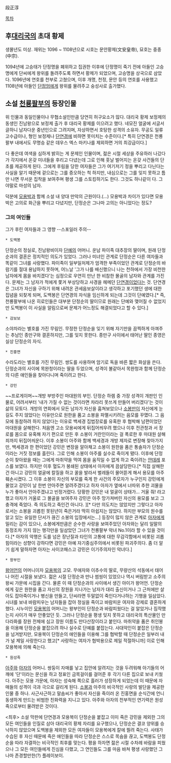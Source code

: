 段正淳

[[목차]]
== 후[[대리국]]의 초대 황제 ==
생몰년도 미상. 재위는 1096 ~ 1108년으로 시호는 문안황제(文安皇帝), 묘호는 중종(中宗).

1094년에 고승태가 단정명을 폐위하고 집권한 이후에 단정명이 죽기 전에 아들인 고승명에게 단씨에게 왕위를 돌려주도록 하면서 황제가 되었으며, 고승명을 상국으로 삼았다. 1096년에 연호를 천부로 고쳤으며, 이후 개명, 천정, 문안 등의 연호를 사용했고 1108년에 아들인 [[단정엄]]에게 왕위를 물려주고 숭성사로 출가했다.

== 소설 [[천룡팔부]]의 등장인물 ==
위 인물과 동일인물이나 무협소설인만큼 당연히 허구요소가 많다. 대리국 황제 보정제의 동생인 진남왕으로 보정제 출가 후 대리국 황제를 이으려고 했다. 네모진 얼굴에 서글서글하니 남자다운 중년인으로 그려지며, 자상하면서 호탕한 성격의 소유자. 무공도 일류고수급이나, 형인 보정제나 [[단연경]]에 비하면 못미치는 수준이다.[* 특히 단연경은 천룡팔부 내에서도 무명승 같은 데우스 엑스 마키나를 제외하면 거의 최강급이다.]

다 좋은데 여색을 심하게 밝히는 게 문제인 인물이며, 젊은 시절 세상을 주유하러 나갔다가 각지에서 온갖 미녀들을 후리고 다녔는데 그로 인해 훗날 벌어지는 온갖 사건들의 단초를 제공하게 된다. 그에게 후림을 당한 여자들은 그가 여기저기 정을 뿌리고 다닌다는 사실을 알기 때문에 겉으로는 그를 증오하는 척 하지만, 내심으로는 그를 잊지 못하고 틈만 나면 무서운 집착을 보여주며 평생 그를 스토킹하기도 한다. 그것도 하나같이 다. 그야말로 마성의 남자.

덕분에 [[모용박]]과 함께 소설 내 양대 만악의 근원이다.(...) 모용박과 차이가 있다면 모용박은 고의로 화근을 뿌리고 다녔지만, 단정순은 그나마 고의는 아니었다는 정도?

=== 그의 여인들 ===
그가 후린 여자들과 그 영향 --스포일러 주의--

 * 도백봉
단정순의 정실로, 진남왕비이자 [[단예]]의 어머니. 운남 파이족 대추장의 딸이며, 원래 단정순과의 결혼은 정치적인 의도가 있었다. 그러나 미녀인 관계로 단정순은 다른 여자들과 똑같이 그녀를 사랑했다. 파이족이 일부일처제가 엄격한 부족이었던 관계로 단정순의 바람기를 절대 용납하지 못하며, 어느날 '그가 나를 배신했으니 나는 천하에서 가장 비천한 남자에게 몸을 바치겠다'는 심정으로 우연히 만난 한 비참한 몰골의 남자와 관계를 가진다. 문제는 그 남자가 적에게 쫓겨 부상당하고 사경을 헤메던 [[단연경]]이었다는 것. 단연경은 그녀가 자신을 구하기 위해 내려온 관세음보살이라고 생각하고 포기했던 생에 대한 집념을 되찾게 되며, 도백봉은 단연경의 자식을 임신하게 되는데 그것이 단예였다.[* 즉, 천룡팔부에 나온 히로인들은 대부분 단정순의 딸이므로 원래는 단예와 맺어질 수 없었지만 도백봉이 이 사실을 알림으로써 문제가 어느정도 해결되었다고 할 수 있다.]

 * 감보보
소야차라는 별호를 가진 무림인. 무정한 단정순을 잊기 위해 자기만을 끔찍하게 아껴주는 추남인 종만구와 결혼하지만, 그를 잊지 못한다. 종만구 사이에서 태어난 딸인 종영은 실상 단정순의 자식.

 * 진홍면
수라도라는 별호를 가진 무림인. 쌍도를 사용하며 암기로 독을 바른 짧은 화살을 쓴다. 단정순과의 사이에 목완청이라는 딸을 두었으며, 성격이 불같아서 목완청과 함께 단정순의 다른 애인들을 찾아다니며 죽이려고 한다.

 * 강민
~~프로게이머~~개방 부방주인 마대원의 부인. 단정순 하렘 중 가장 성격이 개판인 인물로, 어려서부터 '내가 가질 수 없는 것이라면 차라리 못쓰게 만들어 버리겠다'는 것이 삶의 모토다. 개방의 연회에서 모든 남자가 자신을 훔쳐보았으나 [[소봉]]만이 자신에게 눈길도 주지 않았다는 이유만으로 원한을 품고 소봉을 파멸시키려는 음모를 꾸몄다. 그 음모에 동참하려 하지 않았다는 이유로 백세경 집법장로를 유혹한 후 협박해 남편이었던 마대원을 살해한다. 처음엔 고소 모용씨에게 뒤집어씌우려 했으나 이후 전관청과 서 장로를 몸으로 유혹해 자기 편으로 만든 후 소봉이 거란인이라는 걸 폭로한 후 마대원 살해 죄까지 뒤집어씌운다. 이후 소봉이 아주와 함께 백세경과 개방 제자로 변장해 찾아가지만, 백세경과 한 편이었던 강민은 변장을 알아채고 소봉이 원한을 품은 통솔자가 단정순이라는 거짓 정보를 흘린다. 그로 인해 소봉이 아주를 실수로 죽이게 됐다. 이후에 단정순이 찾아왔을 때는 그에게 마취약을 먹여 몸을 움직일 수 없게 하고 죽이려는 [[얀데레]] 포스를 보였다. 하지만 이후 혈도가 봉쇄된 상태에서 아자에게 끔살당한다.[* 직접 살해한건 아니고 강민의 얼굴에 칼질을 하고 꿀을 발라서 벌레들이 물어뜯게 해서 용모를 아주 훼손시켰다. 그 이후 소봉이 자신의 부모를 죽게 한 사건의 주모자가 누구인지 강민에게 물었고 강민이 날 한번 안아주면 알려주겠다고 하자 아자가 옆에서 너따위 추한 괴물을 누가 좋아서 안아주겠냐고 빈정거렸다. 당황한 강민은 내 얼굴이 상태가... 거울 줘! 라고 했고 아자가 거울로 그 몰골을 보여주자 강민은 아주 망가져버린 자신의 용모를 보고 그 충격에 죽었다. 즉 의도하고 죽인건 아니다. ][* 다만 의도치는 않았지만 그렇다고 아자로서는 소봉을 괴롭힌 못된년이 죽은거라 딱히 아쉽지는 않았다. 하지만 부모의 원수를 알고 있는 유일한 단서가 끊긴 소봉의 입장에서는...] 등장이 많지 않은 관계로 [[아자]]에게 밀리는 감이 있으나, 소봉에게만큼은 순수한 사랑을 보여주었던 아자와는 달리 일말의 동정조차 가지 않는 행각만을 일삼았던 그녀가 천룡팔부 악녀 No.1이라 할 수 있을 것이다.[* 아자의 악행은 도를 넘은 장난질과 타인의 고통에 대한 무감각함에서 비롯된 괴롭힘이라는 성향이 강하다면 강민은 아예 자기중심주의에서 비롯된 파괴주의다. 좀 더 알기 쉽게 말하자면 아자는 사이코패스고 강민은 이기주의자인 악녀다.]

 * 왕부인
[[왕어언]]의 어머니이자 [[모용복]]의 고모. 무애자와 이추수의 딸로, 무량산의 석동에서 태어나 어린 시절을 보냈다. 젊은 시절 단정순과 만나 썸씽이 있었으나 역시 버림받고 소주의 왕씨 가문에 시집을 간다. 물론 이 때 단정순과의 사이에서 생긴 아이가 왕어언. 단정순에게 깊은 원한을 품고 자신의 장원을 지나가는 남자가 대리 출신이거나 그 근처에만 살아도 잡아죽이거나 병신을 만들고, 단씨라면 두말없이 죽인다거나하는 기행을 일삼았다. 시녀를 보내 바람피우는 남자들을 잡아 정실을 죽이고 바람피운 여자와 강제로 결혼하게 했다. 시누이인 [[모용복]]의 어머니는 왕부인이 단정순과 바람피웠다는 걸 알았거나 짐작했는지 사이가 매우 안좋았던 듯. 그러나 단정순을 평생 잊지 못하고 대리국의 특산물인 만다라화를 장원 전체에 심고 장원 이름도 만다산장이라고 붙인다. 마취약을 품은 취인봉을 이용해 단정순을 붙잡으려 하나 실수로 단예를 붙잡는다. 사대악인이 붙잡은 단정순을 넘겨받지만, 모용복이 단정순의 애인들을 이용해 그를 협박할 때 단정순은 일부러 내가 널 제일 사랑한다고 했고[* 사랑하는 여자가 협박용으로 제일 적절하니까] 이로 인해 모용복에 의해 죽는다.

 * 원성죽
[[아주]]와 [[아자]]의 어머니. 쌍둥이 자매를 낳고 집안에 알려지는 것을 두려워해 아기들의 어깨에 '단'이라는 문신을 하고 정표인 금목걸이를 걸어준 후 각기 다른 집으로 보내 키웠다. 아주는 모용 가문에, 아자는 성숙해 쪽으로 흘러가 성장하게 되었는데 이 때문에 자매들의 성격이 극과 극으로 갈리게 된다. [[소봉]]과 아주의 비극적인 사랑의 발단을 제공한 인물 중 하나. 사근사근하고 말솜씨가 좋아서 자신을 죽이러 온 진홍면을 순식간에 언니동생하게 만드는 비범한 친화력을 지니고 있다. 아주와 아자의 천부적인 연기력은 원성죽으로부터 물려받은 것이다.

<최후>
소설 막판에 단연경과 모용복이 단정순을 붙잡고 이미 죽은 강민을 제외한 그의 모든 여인들을 인질로 삼아 대리국의 황제 자리를 요구했으나, 단정순은 결코 양위를 승낙하지 않았으며 도백봉을 제외한 모든 여자들이 모용복에게 칼에 찔려 죽는다. 사태가 수습된 후 자신 때문에 죽은 애인들을 따라 단정순은 스스로 목숨을 끊고, 도백봉도 단정순을 따라 자결하는 비극적인 최후를 맞는다. 평을 하자면 젊은 시절 수차례 바람을 피웠으나 그 모든 여인들에게 진심을 다했고, 그 연인들도 그를 마음 바쳐 평생 사랑했던 그나마 존경할만한(?) 플레이보이.

